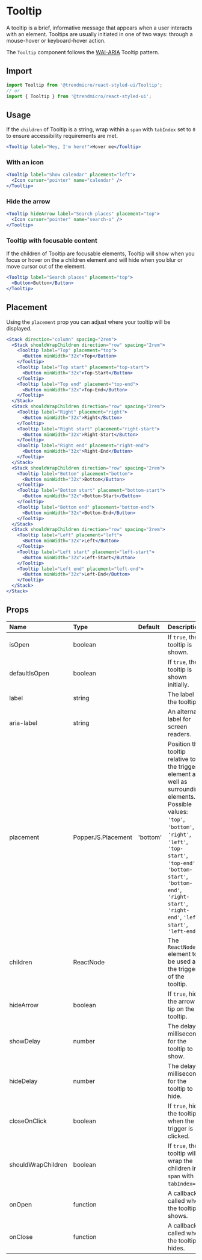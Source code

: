# Tooltip

A tooltip is a brief, informative message that appears when a user interacts with an element. Tooltips are usually initiated in one of two ways: through a mouse-hover or keyboard-hover action.

The `Tooltip` component follows the [WAI-ARIA](https://www.w3.org/TR/wai-aria-practices/#tooltip) Tooltip pattern.

## Import

```js
import Tooltip from '@trendmicro/react-styled-ui/Tooltip';
// or
import { Tooltip } from '@trendmicro/react-styled-ui';
```

## Usage

If the `children` of Tooltip is a string, wrap within a `span` with `tabIndex` set to `0` to ensure accessibility requirements are met.

```jsx
<Tooltip label="Hey, I'm here!">Hover me</Tooltip>
```

### With an icon

```jsx
<Tooltip label="Show calendar" placement="left">
  <Icon cursor="pointer" name="calendar" />
</Tooltip>
```

### Hide the arrow

```jsx
<Tooltip hideArrow label="Search places" placement="top">
  <Icon cursor="pointer" name="search-o" />
</Tooltip>
```

### Tooltip with focusable content

If the children of Tooltip are focusable elements, Tooltip will show when you focus or hover on the a children element and will hide when you blur or move cursor out of the element.

```jsx
<Tooltip label="Search places" placement="top">
  <Button>Button</Button>
</Tooltip>
```

## Placement

Using the `placement` prop you can adjust where your tooltip will be displayed.

```jsx
<Stack direction="column" spacing="2rem">
  <Stack shouldWrapChildren direction="row" spacing="2rem">
    <Tooltip label="Top" placement="top">
      <Button minWidth="32x">Top</Button>
    </Tooltip>
    <Tooltip label="Top start" placement="top-start">
      <Button minWidth="32x">Top-Start</Button>
    </Tooltip>
    <Tooltip label="Top end" placement="top-end">
      <Button minWidth="32x">Top-End</Button>
    </Tooltip>
  </Stack>
  <Stack shouldWrapChildren direction="row" spacing="2rem">
    <Tooltip label="Right" placement="right">
      <Button minWidth="32x">Right</Button>
    </Tooltip>
    <Tooltip label="Right start" placement="right-start">
      <Button minWidth="32x">Right-Start</Button>
    </Tooltip>
    <Tooltip label="Right end" placement="right-end">
      <Button minWidth="32x">Right-End</Button>
    </Tooltip>
  </Stack>
  <Stack shouldWrapChildren direction="row" spacing="2rem">
    <Tooltip label="Bottom" placement="bottom">
      <Button minWidth="32x">Bottom</Button>
    </Tooltip>
    <Tooltip label="Bottom start" placement="bottom-start">
      <Button minWidth="32x">Bottom-Start</Button>
    </Tooltip>
    <Tooltip label="Bottom end" placement="bottom-end">
      <Button minWidth="32x">Bottom-End</Button>
    </Tooltip>
  </Stack>
  <Stack shouldWrapChildren direction="row" spacing="2rem">
    <Tooltip label="Left" placement="left">
      <Button minWidth="32x">Left</Button>
    </Tooltip>
    <Tooltip label="Left start" placement="left-start">
      <Button minWidth="32x">Left-Start</Button>
    </Tooltip>
    <Tooltip label="Left end" placement="left-end">
      <Button minWidth="32x">Left-End</Button>
    </Tooltip>
  </Stack>
</Stack>
```

## Props

| Name | Type | Default | Description |
| :--- | :--- | :------ | :---------- |
| isOpen | boolean | | If `true`, the tooltip is shown. |
| defaultIsOpen | boolean | | If `true`, the tooltip is shown initially. |
| label | string | | The label of the tooltip.|
| aria-label | string | | An alternate label for screen readers. |
| placement | PopperJS.Placement | 'bottom' | Position the tooltip relative to the trigger element as well as surrounding elements. Possible values: `'top'`, `'bottom'`, `'right'`, `'left'`, `'top-start'`, `'top-end'`, `'bottom-start'`, `'bottom-end'`, `'right-start'`, `'right-end'`, `'left-start'`, `'left-end'` |
| children | ReactNode | | The `ReactNode` element to be used as the trigger of the tooltip. |
| hideArrow | boolean | | If `true`, hide the arrow tip on the tooltip. |
| showDelay | number | | The delay in milliseconds for the tooltip to show. |
| hideDelay | number | | The delay in milliseconds for the tooltip to hide. |
| closeOnClick | boolean | | If `true`, hide the tooltip when the trigger is clicked. |
| shouldWrapChildren | boolean | | If `true`, the tooltip will wrap the children in a `span` with `tabIndex=0`. |
| onOpen | function | | A callback called when the tooltip shows. |
| onClose| function | | A callback called when the tooltip hides. |
